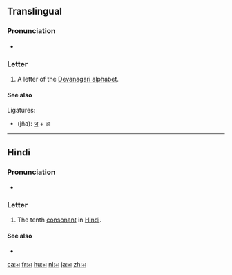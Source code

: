 {{Devanagari character info|hex=091E|name=DEVANAGARI LETTER NYA|image=[[File:Deva-ञ-order.gif|100px]]|previous=झ|next=ट}}
==Translingual==
{{wikipedia|Nya (Indic)}}

===Pronunciation===
* {{IPA|/ɲə/|lang=mul}} {{qualifier|may vary by language}}

===Letter===
{{mul-Deva|ña}}

# A letter of the [[Devanagari alphabet]].

====See also====
Ligatures:
* {{l|mul|ज्ञ}} (jña): [[ज]] + ञ

----

==Hindi==

===Pronunciation===
* {{IPA|[ɲə]|lang=hi}}

===Letter===
{{head|hi|letter}}

# The tenth [[consonant]] in [[Hindi]].

====See also====
* {{list:Devanagari script letters/hi}}

[[ca:ञ]]
[[fr:ञ]]
[[hu:ञ]]
[[nl:ञ]]
[[ja:ञ]]
[[zh:ञ]]